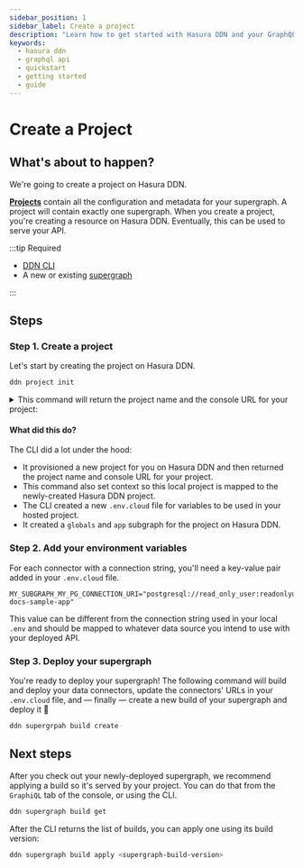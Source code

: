 ```yaml
---
sidebar_position: 1
sidebar_label: Create a project
description: "Learn how to get started with Hasura DDN and your GraphQL API."
keywords:
  - hasura ddn
  - graphql api
  - quickstart
  - getting started
  - guide
---
```



# Create a Project

## What's about to happen?

We're going to create a project on Hasura DDN.

[**Projects**](/project-configuration/projects.mdx) contain all the configuration and metadata for your supergraph. A
project will contain exactly one supergraph. When you create a project, you're creating a resource on Hasura DDN.
Eventually, this can be used to serve your API.

:::tip Required

- [DDN CLI](/getting-started/build/00-prerequisites.mdx)
- A new or existing [supergraph](/getting-started/build/01-init-supergraph.mdx)

:::

<Thumbnail src="/img/get-started/ERD/create-project.png" alt="Create a DDN project" width="1000px" />

## Steps

### Step 1. Create a project

Let's start by creating the project on Hasura DDN.

```bash title="From any directory, run:"
ddn project init
```

<details>
  <summary>This command will return the project name and the console URL for your project:</summary>

```bash title="Example output:"
4:19PM INF Project "cool-cat-3685" created on Hasura DDN successfully
+-----------+---------------+
| Project   | fast-pug-7230 |
+-----------+---------------+
| Subgraphs | globals,app   |
+-----------+---------------+
```

</details>

#### What did this do?

The CLI did a lot under the hood:

- It provisioned a new project for you on Hasura DDN and then returned the project name and console URL for your
  project.
- This command also set context so this local project is mapped to the newly-created Hasura DDN project.
- The CLI created a new `.env.cloud` file for variables to be used in your hosted project.
- It created a `globals` and `app` subgraph for the project on Hasura DDN.

### Step 2. Add your environment variables

For each connector with a connection string, you'll need a key-value pair added in your `.env.cloud` file.

```env title="For example, if we have a MY_SUBGRAPH_MY_PG_CONNECTION_URI variable, we'll need to add the connection string here:"
MY_SUBGRAPH_MY_PG_CONNECTION_URI="postgresql://read_only_user:readonlyuser@35.236.11.122:5432/v3-docs-sample-app"
```

This value can be different from the connection string used in your local `.env` and should be mapped to whatever data
source you intend to use with your deployed API.

### Step 3. Deploy your supergraph

You're ready to deploy your supergraph! The following command will build and deploy your data connectors, update the
connectors' URLs in your `.env.cloud` file, and — finally — create a new build of your supergraph and deploy it 🎉

```bash title="Run:"
ddn supergrpah build create
```

## Next steps

After you check out your newly-deployed supergraph, we recommend applying a build so it's served by your project. You
can do that from the `GraphiQL` tab of the console, or using the CLI.

```bash title="First, get the list of all builds:"
ddn supergraph build get
```

After the CLI returns the list of builds, you can apply one using its build version:

```bash title="Pass a build version to apply it:"
ddn supergraph build apply <supergraph-build-version>
```
